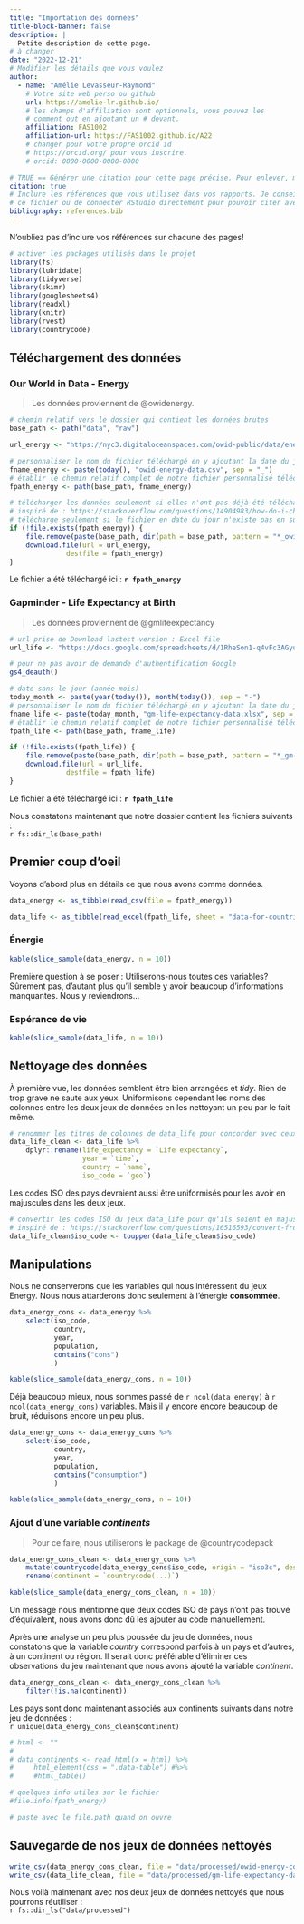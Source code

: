 ```yaml
---
title: "Importation des données"
title-block-banner: false
description: | 
  Petite description de cette page.
# à changer
date: "2022-12-21"
# Modifier les détails que vous voulez
author:
  - name: "Amélie Levasseur-Raymond"
    # Votre site web perso ou github
    url: https://amelie-lr.github.io/
    # les champs d'affiliation sont optionnels, vous pouvez les
    # comment out en ajoutant un # devant.
    affiliation: FAS1002
    affiliation-url: https://FAS1002.github.io/A22
    # changer pour votre propre orcid id
    # https://orcid.org/ pour vous inscrire.
    # orcid: 0000-0000-0000-0000

# TRUE == Générer une citation pour cette page précise. Pour enlever, mettre false.
citation: true
# Inclure les références que vous utilisez dans vos rapports. Je conseille Zotero pour construire
# ce fichier ou de connecter RStudio directement pour pouvoir citer avec @nom-de-reference.
bibliography: references.bib
---
```



::: callout-important
N'oubliez pas d'inclure vos références sur chacune des pages!
:::


```r
# activer les packages utilisés dans le projet
library(fs)
library(lubridate)
library(tidyverse)
library(skimr)
library(googlesheets4)
library(readxl)
library(knitr)
library(rvest)
library(countrycode)
```

## Téléchargement des données

### Our World in Data - Energy

> Les données proviennent de @owidenergy.

```r

# chemin relatif vers le dossier qui contient les données brutes
base_path <- path("data", "raw")

url_energy <- "https://nyc3.digitaloceanspaces.com/owid-public/data/energy/owid-energy-data.csv"

# personnaliser le nom du fichier téléchargé en y ajoutant la date du jour
fname_energy <- paste(today(), "owid-energy-data.csv", sep = "_")
# établir le chemin relatif complet de notre fichier personnalisé téléchargé
fpath_energy <- path(base_path, fname_energy)

# télécharger les données seulement si elles n'ont pas déjà été téléchargées aujourd'hui
# inspiré de : https://stackoverflow.com/questions/14904983/how-do-i-check-the-existence-of-a-downloaded-file
# télécharge seulement si le fichier en date du jour n'existe pas en supprimant l'ancienne version
if (!file.exists(fpath_energy)) {
    file.remove(paste(base_path, dir(path = base_path, pattern = "*_owid-energy-data.csv"), sep = "/"))
    download.file(url = url_energy, 
              destfile = fpath_energy)
}

```

Le fichier a été téléchargé ici : **`r fpath_energy`**

### Gapminder - Life Expectancy at Birth

> Les données proviennent de @gmlifeexpectancy

```r

# url prise de Download lastest version : Excel file
url_life <- "https://docs.google.com/spreadsheets/d/1RheSon1-q4vFc3AGyupVPH6ptEByE-VtnjOCselU0PE/export?format=xlsx"

# pour ne pas avoir de demande d'authentification Google
gs4_deauth()

# date sans le jour (année-mois)
today_month <- paste(year(today()), month(today()), sep = "-")
# personnaliser le nom du fichier téléchargé en y ajoutant la date du jour
fname_life <- paste(today_month, "gm-life-expectancy-data.xlsx", sep = "_")
# établir le chemin relatif complet de notre fichier personnalisé téléchargé
fpath_life <- path(base_path, fname_life)

if (!file.exists(fpath_life)) {
    file.remove(paste(base_path, dir(path = base_path, pattern = "*_gm-life-expectancy-data.xlsx"), sep = "/"))
    download.file(url = url_life, 
              destfile = fpath_life)
}

```

Le fichier a été téléchargé ici : **`r fpath_life`**

Nous constatons maintenant que notre dossier contient les fichiers suivants :  
`r fs::dir_ls(base_path)`

## Premier coup d'oeil

Voyons d'abord plus en détails ce que nous avons comme données.

```r

data_energy <- as_tibble(read_csv(file = fpath_energy))

data_life <- as_tibble(read_excel(fpath_life, sheet = "data-for-countries-etc-by-year", range = NULL, trim_ws = TRUE, col_names = TRUE))

```

### Énergie

```r

kable(slice_sample(data_energy, n = 10))

```

Première question à se poser : Utiliserons-nous toutes ces variables?  
Sûrement pas, d'autant plus qu'il semble y avoir beaucoup d'informations manquantes. Nous y reviendrons...

### Espérance de vie

```r

kable(slice_sample(data_life, n = 10))

```



## Nettoyage des données

À première vue, les données semblent être bien arrangées et *tidy*. Rien de trop grave ne saute aux yeux. Uniformisons cependant les noms des colonnes entre les deux jeux de données en les nettoyant un peu par le fait même.

```r

# renommer les titres de colonnes de data_life pour concorder avec ceux de data_energy
data_life_clean <- data_life %>%
    dplyr::rename(life_expectancy = `Life expectancy`,
                  year = `time`,
                  country = `name`,
                  iso_code = `geo`)

```

Les codes ISO des pays devraient aussi être uniformisés pour les avoir en majuscules dans les deux jeux.

```r

# convertir les codes ISO du jeux data_life pour qu'ils soient en majuscules
# inspiré de : https://stackoverflow.com/questions/16516593/convert-from-lowercase-to-uppercase-all-values-in-all-character-variables-in-dat
data_life_clean$iso_code <- toupper(data_life_clean$iso_code)

```



## Manipulations

Nous ne conserverons que les variables qui nous intéressent du jeux Energy. Nous nous attarderons donc seulement à l'énergie **consommée**.

```r

data_energy_cons <- data_energy %>%
    select(iso_code,
           country,
           year,
           population,
           contains("cons")
           )

kable(slice_sample(data_energy_cons, n = 10))

```

Déjà beaucoup mieux, nous sommes passé de `r ncol(data_energy)` à `r ncol(data_energy_cons)` variables. 
Mais il y encore encore beaucoup de bruit, réduisons encore un peu plus.

```r

data_energy_cons <- data_energy_cons %>%
    select(iso_code,
           country,
           year,
           population,
           contains("consumption")
           )

kable(slice_sample(data_energy_cons, n = 10))

```


### Ajout d'une variable *continents*

> Pour ce faire, nous utiliserons le package de @countrycodepack

```r

data_energy_cons_clean <- data_energy_cons %>%
    mutate(countrycode(data_energy_cons$iso_code, origin = "iso3c", destination = "continent", custom_match = c( ATA = 'Antartica', ANT = 'Americas')), .before = 1) %>%
    rename(continent = `countrycode(...)`)

kable(slice_sample(data_energy_cons_clean, n = 10))

```

Un message nous mentionne que deux codes ISO de pays n'ont pas trouvé d'équivalent, nous avons donc dû les ajouter au code manuellement.

Après une analyse un peu plus poussée du jeu de données, nous constatons que la variable *country* correspond parfois à un pays et d'autres, à un continent ou région. Il serait donc préférable d'éliminer ces observations du jeu maintenant que nous avons ajouté la variable *continent*. 

```r

data_energy_cons_clean <- data_energy_cons_clean %>%
    filter(!is.na(continent))

```

Les pays sont donc maintenant associés aux continents suivants dans notre jeu de données :  
`r unique(data_energy_cons_clean$continent)`






```r

# html <- ""
# 
# data_continents <- read_html(x = html) %>%
#     html_element(css = ".data-table") #%>% 
#     #html_table()

```

```r
# quelques info utiles sur le fichier
#file.info(fpath_energy)

# paste avec le file.path quand on ouvre
```






## Sauvegarde de nos jeux de données nettoyés

```r

write_csv(data_energy_cons_clean, file = "data/processed/owid-energy-consumption-data.csv")
write_csv(data_life_clean, file = "data/processed/gm-life-expectancy-data.csv")

```

Nous voilà maintenant avec nos deux jeux de données nettoyés que nous pourrons réutiliser :  
`r fs::dir_ls("data/processed")`
